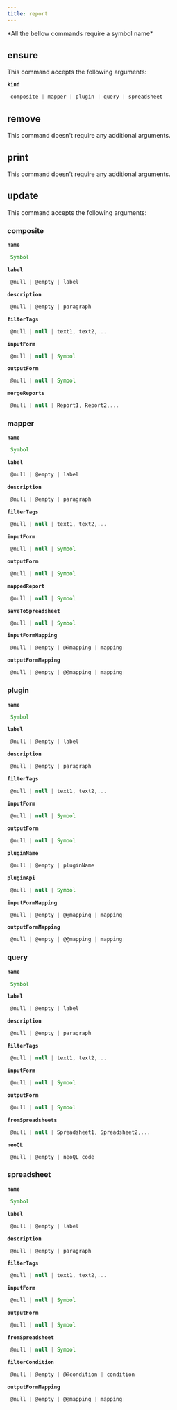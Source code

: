 ```yaml
---
title: report
---
```



  <Callout type="error" emoji="">
   *All the bellow commands require a symbol name*
  </Callout>

## ensure

This command accepts the following arguments:

**`kind`**
```js filename="type"
 composite | mapper | plugin | query | spreadsheet
```

## remove

This command doesn't require any additional arguments.


## print

This command doesn't require any additional arguments.


## update

This command accepts the following arguments:

### composite
**`name`**
```js filename="type"
 Symbol
```
**`label`**
```js filename="type"
 @null | @empty | label
```
**`description`**
```js filename="type"
 @null | @empty | paragraph
```
**`filterTags`**
```js filename="type"
 @null | null | text1, text2,...
```
**`inputForm`**
```js filename="type"
 @null | null | Symbol
```
**`outputForm`**
```js filename="type"
 @null | null | Symbol
```
**`mergeReports`**
```js filename="type"
 @null | null | Report1, Report2,...
```
### mapper
**`name`**
```js filename="type"
 Symbol
```
**`label`**
```js filename="type"
 @null | @empty | label
```
**`description`**
```js filename="type"
 @null | @empty | paragraph
```
**`filterTags`**
```js filename="type"
 @null | null | text1, text2,...
```
**`inputForm`**
```js filename="type"
 @null | null | Symbol
```
**`outputForm`**
```js filename="type"
 @null | null | Symbol
```
**`mappedReport`**
```js filename="type"
 @null | null | Symbol
```
**`saveToSpreadsheet`**
```js filename="type"
 @null | null | Symbol
```
**`inputFormMapping`**
```js filename="type"
 @null | @empty | @@mapping | mapping
```
**`outputFormMapping`**
```js filename="type"
 @null | @empty | @@mapping | mapping
```
### plugin
**`name`**
```js filename="type"
 Symbol
```
**`label`**
```js filename="type"
 @null | @empty | label
```
**`description`**
```js filename="type"
 @null | @empty | paragraph
```
**`filterTags`**
```js filename="type"
 @null | null | text1, text2,...
```
**`inputForm`**
```js filename="type"
 @null | null | Symbol
```
**`outputForm`**
```js filename="type"
 @null | null | Symbol
```
**`pluginName`**
```js filename="type"
 @null | @empty | pluginName
```
**`pluginApi`**
```js filename="type"
 @null | null | Symbol
```
**`inputFormMapping`**
```js filename="type"
 @null | @empty | @@mapping | mapping
```
**`outputFormMapping`**
```js filename="type"
 @null | @empty | @@mapping | mapping
```
### query
**`name`**
```js filename="type"
 Symbol
```
**`label`**
```js filename="type"
 @null | @empty | label
```
**`description`**
```js filename="type"
 @null | @empty | paragraph
```
**`filterTags`**
```js filename="type"
 @null | null | text1, text2,...
```
**`inputForm`**
```js filename="type"
 @null | null | Symbol
```
**`outputForm`**
```js filename="type"
 @null | null | Symbol
```
**`fromSpreadsheets`**
```js filename="type"
 @null | null | Spreadsheet1, Spreadsheet2,...
```
**`neoQL`**
```js filename="type"
 @null | @empty | neoQL code
```
### spreadsheet
**`name`**
```js filename="type"
 Symbol
```
**`label`**
```js filename="type"
 @null | @empty | label
```
**`description`**
```js filename="type"
 @null | @empty | paragraph
```
**`filterTags`**
```js filename="type"
 @null | null | text1, text2,...
```
**`inputForm`**
```js filename="type"
 @null | null | Symbol
```
**`outputForm`**
```js filename="type"
 @null | null | Symbol
```
**`fromSpreadsheet`**
```js filename="type"
 @null | null | Symbol
```
**`filterCondition`**
```js filename="type"
 @null | @empty | @@condition | condition
```
**`outputFormMapping`**
```js filename="type"
 @null | @empty | @@mapping | mapping
```

